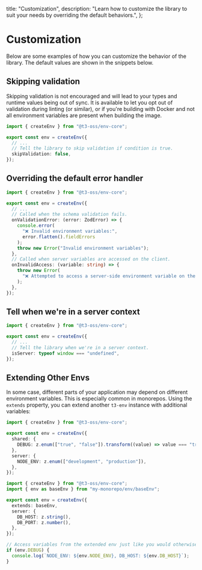   title: "Customization",
  description:
    "Learn how to customize the library to suit your needs by overriding the default behaviors.",
};

# Customization

Below are some examples of how you can customize the behavior of the library. The default values are shown in the snippets below.

## Skipping validation

<Callout type="warning">

Skipping validation is not encouraged and will lead to your types and runtime values being out of sync. It is available to let you opt out of validation during linting (or similar), or if you're building with Docker and not all environment variables are present when building the image.

</Callout>

```ts title="src/env.ts"
import { createEnv } from "@t3-oss/env-core";

export const env = createEnv({
  // ...
  // Tell the library to skip validation if condition is true.
  skipValidation: false,
});
```

## Overriding the default error handler

```ts title="src/env.ts"
import { createEnv } from "@t3-oss/env-core";

export const env = createEnv({
  // ...
  // Called when the schema validation fails.
  onValidationError: (error: ZodError) => {
    console.error(
      "❌ Invalid environment variables:",
      error.flatten().fieldErrors
    );
    throw new Error("Invalid environment variables");
  },
  // Called when server variables are accessed on the client.
  onInvalidAccess: (variable: string) => {
    throw new Error(
      "❌ Attempted to access a server-side environment variable on the client"
    );
  },
});
```

## Tell when we're in a server context

```ts title="src/env.ts"
import { createEnv } from "@t3-oss/env-core";

export const env = createEnv({
  // ...
  // Tell the library when we're in a server context.
  isServer: typeof window === "undefined",
});
```

## Extending Other Envs

In some case, different parts of your application may depend on different environment variables. This is especially common in monorepos. Using the `extends` property, you can extend another `t3-env` instance with additional variables:

```ts title="packages/env/baseEnv.ts"
import { createEnv } from "@t3-oss/env-core";

export const env = createEnv({
  shared: {
    DEBUG: z.enum(["true", "false"]).transform((value) => value === "true"),
  },
  server: {
    NODE_ENV: z.enum(["development", "production"]),
  },
});
```

```ts title="packages/db/src/env.ts"
import { createEnv } from "@t3-oss/env-core";
import { env as baseEnv } from "my-monorepo/env/baseEnv";

export const env = createEnv({
  extends: baseEnv,
  server: {
    DB_HOST: z.string(),
    DB_PORT: z.number(),
  },
});

// Access variables from the extended env just like you would otherwise:
if (env.DEBUG) {
  console.log(`NODE_ENV: ${env.NODE_ENV}, DB_HOST: ${env.DB_HOST}`);
}
```
